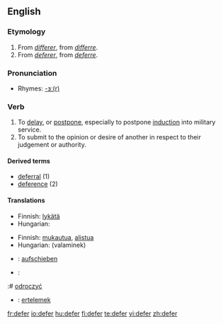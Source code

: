 ==English==

===Etymology===
#From {{OF.}} ''[[différer|differer]]'', from {{L.}} ''[[differre]]''.
#From {{MF.}} ''[[déférer|deferer]]'', from {{L.}} ''[[deferre]]''.

===Pronunciation===
*Rhymes: [[Rhymes:English:-ɜː(r)|-ɜː(r)]]

===Verb===
{{en-verb|defer|r|ing}}

# To [[delay]], or [[postpone]], especially to postpone [[induction]] into military service.
# To submit to the opinion or desire of another in respect to their judgement or authority.

====Derived terms====
*[[deferral]] (1)
*[[deference]] (2)

====Translations====
{{trans-top|to delay}}
* Finnish: [[lykätä]]
* Hungarian: {{t|hu|elhalaszt}}
{{trans-mid}}
{{trans-bottom}}

{{trans-top|to submit to the opinion or desire of another}}
* Finnish: [[mukautua]], [[alistua]]
* Hungarian: {{t|hu|enged}} (valaminek)
{{trans-mid}}
{{trans-bottom}}

{{checktrans-top}}
* {{ttbc|German}}: [[aufschieben]]
* {{ttbc|Polish}}:
:# [[odroczyć]]
* {{ttbc|Turkish}}: [[ertelemek]]
{{checktrans-bottom}}

[[fr:defer]]
[[io:defer]]
[[hu:defer]]
[[fi:defer]]
[[te:defer]]
[[vi:defer]]
[[zh:defer]]